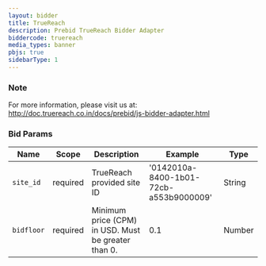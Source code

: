 ```yaml
---
layout: bidder
title: TrueReach
description: Prebid TrueReach Bidder Adapter
biddercode: truereach
media_types: banner
pbjs: true
sidebarType: 1
---
```


### Note

For more information, please visit us at: <http://doc.truereach.co.in/docs/prebid/js-bidder-adapter.html>

### Bid Params


| Name        | Scope    | Description                                          | Example                                | Type   |
|-------------|----------|------------------------------------------------------|----------------------------------------|--------|
| `site_id`   | required | TrueReach provided site ID                           | '0142010a-8400-1b01-72cb-a553b9000009' | String |
| `bidfloor`  | required | Minimum price (CPM) in USD. Must be greater than 0.  |                  0.1                   | Number |
